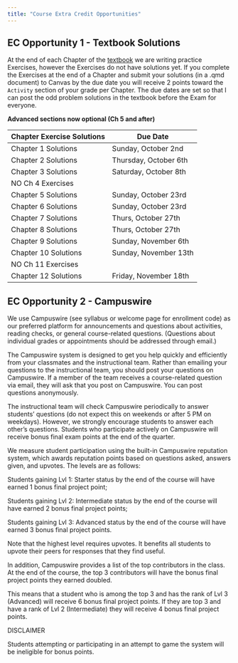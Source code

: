 ```yaml
---
title: "Course Extra Credit Opportunities"
---
```


## EC Opportunity 1 - Textbook Solutions

At the end of each Chapter of the [textbook](https://nustat.github.io/intro-stat-data-sci/) we are writing practice Exercises, however the Exercises do not have solutions yet. If you complete the Exercises at the end of a Chapter and submit your solutions (in a .qmd document) to Canvas by the due date you will receive 2 points toward the `Activity` section of your grade per Chapter. The due dates are set so that I can post the odd problem solutions in the textbook before the Exam for everyone.

**Advanced sections now optional (Ch 5 and after)**

| Chapter Exercise Solutions | Due Date              |
|----------------------------|-----------------------|
| Chapter 1 Solutions        | Sunday, October 2nd   |
| Chapter 2 Solutions        | Thursday, October 6th |
| Chapter 3 Solutions        | Saturday, October 8th |
| NO Ch 4 Exercises          |                       |
| Chapter 5 Solutions        | Sunday, October 23rd  |
| Chapter 6 Solutions        | Sunday, October 23rd  |
| Chapter 7 Solutions        | Thurs,  October 27th  |
| Chapter 8 Solutions        | Thurs,  October 27th  |
| Chapter 9 Solutions        | Sunday, November 6th  |
| Chapter 10 Solutions       | Sunday, November 13th |
| NO Ch 11 Exercises         |                       |
| Chapter 12 Solutions       | Friday, November 18th |


## EC Opportunity 2 - Campuswire

We use Campuswire (see syllabus or welcome page for enrollment code) as our preferred platform for announcements and questions about activities, reading checks, or general course-related questions. (Questions about individual grades or appointments should be addressed through email.)

The Campuswire system is designed to get you help quickly and efficiently from your classmates and the instructional team. Rather than emailing your questions to the instructional team, you should post your questions on Campuswire. If a member of the team receives a course-related question via email, they will ask that you post on Campuswire. You can post questions anonymously.

The instructional team will check Campuswire periodically to answer students' questions (do not expect this on weekends or after 5 PM on weekdays). However, we strongly encourage students to answer each other's questions. Students who participate actively on Campuswire will receive bonus final exam points at the end of the quarter.

We measure student participation using the built-in Campuswire reputation system, which awards reputation points based on questions asked, answers given, and upvotes. The levels are as follows:

Students gaining Lvl 1: Starter status by the end of the course will have earned 1 bonus final project point;

Students gaining Lvl 2: Intermediate status by the end of the course will have earned 2 bonus final project points;

Students gaining Lvl 3: Advanced status by the end of the course will have earned 3 bonus final project points.

Note that the highest level requires upvotes. It benefits all students to upvote their peers for responses that they find useful.

In addition, Campuswire provides a list of the top contributors in the class. At the end of the course, the top 3 contributors will have the bonus final project points they earned doubled.

This means that a student who is among the top 3 and has the rank of Lvl 3 (Advanced) will receive 6 bonus final project points. If they are top 3 and have a rank of Lvl 2 (Intermediate) they will receive 4 bonus final project points.

DISCLAIMER

Students attempting or participating in an attempt to game the system will be ineligible for bonus points.
